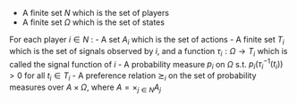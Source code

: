 
::: {.definition  name="Beysian Games"}

- A finite set $N$ which is the set of players
- A finite set $\Omega$ which is the set of states

For each player $i\in N$ :
- A set $A_i$ which is the set of actions
- A finite set $T_i$ which is the set of signals observed by $i$, and a function $\tau_i:\Omega\to T_i$ which is called the signal function of $i$ 
- A probability measure $p_i$ on $\Omega$ s.t. $p_i(\tau_i^{-1}(t_i))>0$ for all $t_i\in T_i$
- A preference relation $\succsim_i$ on the set of probability measures over $A\times \Omega$, where $A=\times_{j\in N}A_j$

:::


